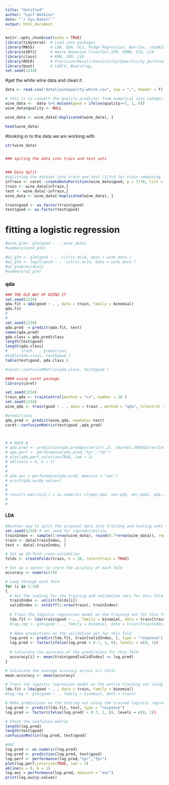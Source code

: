 ```yaml
---
title: "Untitled"
author: "Leif Watkins"
date: "`r Sys.Date()`"
output: html_document
---
```


```r
knitr::opts_chunk$set(echo = TRUE)
library(tidyverse)  # Load core packages
library(MASS)       # LDA, QDA, OLS, Ridge Regression, Box-Cox, stepAIC, etc,.
library(e1071)      # Naive Bayesian Classfier,SVM, GKNN, ICA, LCA
library(class)      # KNN, SOM, LVQ
library(ROCR)       # Precision/Recall/Sensitivity/Specificity performance plot 
library(boot)       # LOOCV, Bootstrap,
set.seed(1234)
```



#get the white wine data and clean it . 
```r
data <- read.csv("data\\winequality-white.csv", sep = ";", header = T)

# this is to convert the quality predictor from numerical into categorical
wine_data <-  data %>% mutate(good = ifelse(quality>=7, 1, 0))
wine_data$quality <- NULL

wine_data <- wine_data[!duplicated(wine_data), ]

head(wine_data)
```

#looking in to the data we are working with 
```r
str(wine_data)


### spiting the data into train and test sets


### Data Split
#splitting the dataset into train and test (2/3rd for train remaining for test)
inTrain <- caret::createDataPartition(wine_data$good, p = 7/10, list = F)
train <- wine_data[inTrain,]
test <- wine_data[-inTrain,]
wine_data <- wine_data[!duplicated(wine_data), ]

train$good <- as.factor(train$good)
test$good <- as.factor(test$good)

```

# fitting a logistic regression 
```r

#wine_glm<- glm(good ~ . ,wine_data)
#summary(wine_glm)

#w2_glm <- glm(good ~ . -citric.acid, data = wine_data )
#w2_glm <- logit(good ~ . -citric.acid, data = wine_data )
#w2_glm$residuals
#summary(w2_glm)

```




### qda 
```r

### THE OLD WAY OF DOING IT
set.seed(1234)
qda.fit = qda(good ~ . , data = train, family = binomial)
qda.fit
# 
# 
set.seed(1234)
qda.pred  = predict(qda.fit, test)
names(qda.pred)
qda.class = qda.pred$class
length(test$good)
length(qda.class)
#      truth   , prediction
#table(qda.class, test$good )
table(test$good, qda.class )

#caret::confusionMatrix(qda.class, test$good )

#### using caret package
library(caret)

set.seed(1234)
train_qda <- trainControl(method = "cv", number = 10 )
set.seed(1234)
wine_qda <- train(good ~ . , data = train , method = "qda", trControl = train_qda)

#predictions
qda_pred <- predict(wine_qda, newdata= test)
caret::confusionMatrix(test$good ,qda_pred)



# # ROCR #
# qda.pred <- prediction(qda.pred$posterior[,2], Smarket.2005$Direction) 
# qda.perf <- performance(qda.pred,"tpr","fpr")
# plot(qda.perf,colorize=TRUE, lwd = 2)
# abline(a = 0, b = 1) 
# 
# 
# qda.auc = performance(qda.pred, measure = "auc")
# print(qda.auc@y.values)
# 
# 
# results.matrix[3,] = as.numeric( c(spec.qda, sen.qda, oer.qda1, qda.auc@y.values))
# 
# 

```



#### LDA  
```r


#Another way to split the original data into training and testing sets
set.seed(1234) # set seed for reproducibility
trainIndex <- sample(1:nrow(wine_data), round(0.7*nrow(wine_data)), replace=FALSE)
train <- data[trainIndex, ]
test <- data[-trainIndex, ]

# Set up 10-fold cross-validation
folds <- createFolds(train, k = 10, returnTrain = TRUE)

# Set up a vector to store the accuracy of each fold
accuracy <- numeric(10)

# Loop through each fold
for (i in 1:10)
{
  # Get the indices for the training and validation sets for this fold
  trainIndex <- unlist(folds[i])
  validIndex <- setdiff(1:nrow(train), trainIndex)
  
  # Train the logistic regression model on the training set for this fold
  lda.fit <- lda(train$good ~ . , family = binomial, data = train[trainIndex,])
  #log.reg <- glm(good ~ ., family = binomial, data = train[trainIndex, ])
  
  # Make predictions on the validation set for this fold
  log.pred <- predict(lda.fit, train[validIndex, ], type = "response")
  log.pred <- factor(ifelse(log.pred > 0.7, 1, 0), levels = c(0, 1))
  
  # Calculate the accuracy of the predictions for this fold
  accuracy[i] <- mean(train$good[validIndex] == log.pred)
}

# Calculate the average accuracy across all folds
mean.accuracy <- mean(accuracy)

# Train the logistic regression model on the entire training set using the optimal hyperparameters
lda.fit = lda(good ~ . , data = train, family = binomial)
#log.reg <- glm(good ~ ., family = binomial, data = train)

# Make predictions on the testing set using the trained logistic regression model
log.pred <- predict(lda.fit, test, type = "response")
log.pred <- factor(ifelse(log.pred) > 0.7, 1, 0), levels = c(0, 1))

# Check the confusion matrix 
length(log.pred)
length(test$good)
confusionMatrix(log.pred, test$good)

#AUC
log.pred <- as.numeric(log.pred)
log.pred <- prediction(log.pred, test$good)
log.perf <- performance(log.pred,"tpr","fpr")
plot(log.perf,colorize=TRUE, lwd = 2)
abline(a = 0, b = 1)
log.auc = performance(log.pred, measure = "auc")
print(log.auc@y.values)

```

